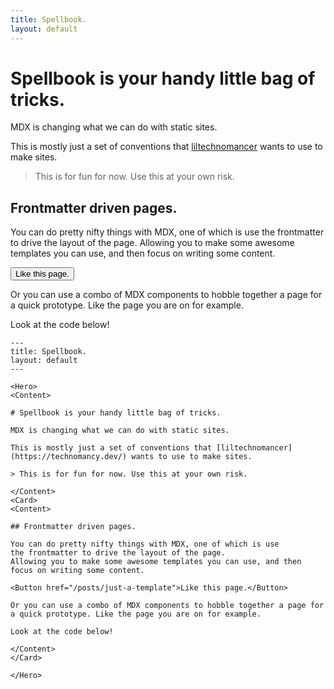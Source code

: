 ```yaml
---
title: Spellbook.
layout: default
---
```


<Hero>
<Content>

# Spellbook is your handy little bag of tricks.

MDX is changing what we can do with static sites.

This is mostly just a set of conventions that [liltechnomancer](https://technomancy.dev/) wants to use to make sites.

> This is for fun for now. Use this at your own risk.

</Content>
<Card>

<Content>

## Frontmatter driven pages.

You can do pretty nifty things with MDX, one of which is use
the frontmatter to drive the layout of the page.
Allowing you to make some awesome templates you can use, and then focus on writing some content.

<Button href="/just-a-template">Like this page.</Button>

Or you can use a combo of MDX components to hobble together a page for a quick prototype. Like the page you are on for example.

Look at the code below!

</Content>
</Card>

</Hero>

<Content>

```mdx
---
title: Spellbook.
layout: default
---

<Hero>
<Content>

# Spellbook is your handy little bag of tricks.

MDX is changing what we can do with static sites.

This is mostly just a set of conventions that [liltechnomancer](https://technomancy.dev/) wants to use to make sites.

> This is for fun for now. Use this at your own risk.

</Content>
<Card>
<Content> 
  
## Frontmatter driven pages.

You can do pretty nifty things with MDX, one of which is use
the frontmatter to drive the layout of the page.
Allowing you to make some awesome templates you can use, and then focus on writing some content.

<Button href="/posts/just-a-template">Like this page.</Button>

Or you can use a combo of MDX components to hobble together a page for a quick prototype. Like the page you are on for example.

Look at the code below!

</Content>
</Card>

</Hero>
```

</Content>
